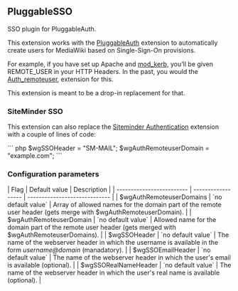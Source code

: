 == PluggableSSO ==
SSO plugin for PluggableAuth.

This extension works with the [https://www.mediawiki.org/wiki/Extension:PluggableAuth PluggableAuth] extension to automatically create users for MediaWiki based on Single-Sign-On provisions.

For example, if you have set up Apache and [http://modauthkerb.sourceforge.net/ mod_kerb], you'll be given REMOTE_USER in your HTTP Headers.  In the past, you would the [https://www.mediawiki.org/wiki/Extension:Auth_remoteuser Auth_remoteuser], extension for this.

This extension is meant to be a drop-in replacement for that.

=== SiteMinder SSO ===

This extension can also replace the [https://www.mediawiki.org/wiki/Extension:Siteminder_Authentication Siteminder Authentication] extension with a couple of lines of code:

``` php
$wgSSOHeader = "SM-MAIL";
$wgAuthRemoteuserDomain = "example.com";
```

=== Configuration parameters ===

| Flag                      |  Default value     | Description |
| ------------------------- | ------------------ | ----------------------------- |
| $wgAuthRemoteuserDomains  | `no default value` | Array of allowed names for the domain part of the remote user header (gets merge with $wgAuthRemoteuserDomain). |
| $wgAuthRemoteuserDomain   | `no default value` | Allowed name for the domain part of the remote user header (gets merged with $wgAuthRemoteuserDomains). |
| $wgSSOHeader              | `no default value` | The name of the webserver header in which the username is available in the form ''username@domain'' (manadatory). |
| $wgSSOEmailHeader         | `no default value` | The name of the webserver header in which the user's email is available (optional). |
| $wgSSORealNameHeader      | `no default value` | The name of the webserver header in which the user's real name is available (optional). |


